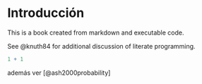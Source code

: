 # Introducción

This is a book created from markdown and executable code.

See @knuth84 for additional discussion of literate programming.

```{r}
1 + 1
```

además ver [@ash2000probability]
